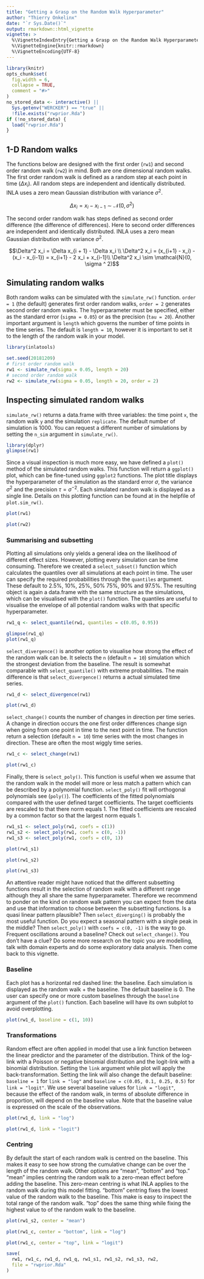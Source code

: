 ```yaml
---
title: "Getting a Grasp on the Random Walk Hyperparameter"
author: "Thierry Onkelinx"
date: "`r Sys.Date()`"
output: rmarkdown::html_vignette
vignette: >
  %\VignetteIndexEntry{Getting a Grasp on the Random Walk Hyperparameter}
  %\VignetteEngine{knitr::rmarkdown}
  %\VignetteEncoding{UTF-8}
---
```


```r
library(knitr)
opts_chunk$set(
  fig.width = 6,
  collapse = TRUE,
  comment = "#>"
)
no_stored_data <- interactive() ||
  Sys.getenv("WERCKER") == "true" ||
  !file.exists("rwprior.Rda")
if (!no_stored_data) {
  load("rwprior.Rda")
}
```

## 1-D Random walks

The functions below are designed with the first order (`rw1`) and second order random walk (`rw2`) in mind. Both are one dimensional random walks. The first order random walk is defined as a random step at each point in time ($\Delta x_i$). All random steps are independent and identically distributed. INLA uses a zero mean Gaussian distribution with variance $\sigma^2$.

$$\Delta x_i = x_i - x_{i - 1} \sim \mathcal{N}(0, \sigma ^ 2)$$

The second order random walk has steps defined as second order difference (the difference of differences). Here to second order differences are independent and identically distributed. INLA uses a zero mean Gaussian distribution with variance $\sigma ^ 2$.

$$\Delta^2 x_i = \Delta x_{i + 1} - \Delta x_i \\
\Delta^2 x_i = (x_{i+1} - x_i) -  (x_i - x_{i-1}) = x_{i+1} - 2 x_i + x_{i-1}\\
\Delta^2 x_i  \sim  \mathcal{N}(0, \sigma ^ 2)$$

## Simulating random walks

Both random walks can be simulated with the `simulate_rw()` function. `order = 1` (the default) generates first order random walks, `order = 2` generates second order random walks. The hyperparameter must be specified, either as the standard error (`sigma = 0.05`) or as the precision (`tau = 20`). Another important argument is `length` which governs the number of time points in the time series. The default is `length = 10`, however it is important to set it to the length of the random walk in your model. 

```r
library(inlatools)
```
```r
set.seed(20181209)
# first order random walk
rw1 <- simulate_rw(sigma = 0.05, length = 20)
# second order random walk
rw2 <- simulate_rw(sigma = 0.05, length = 20, order = 2)
```

## Inspecting simulated random walks

`simulate_rw()` returns a data.frame with three variables: the time point `x`, the random walk `y` and the simulation `replicate`. The default number of simulation is 1000. You can request a different number of simulations by setting the `n_sim` argument in `simulate_rw()`.

```r
library(dplyr)
glimpse(rw1)
```

Since a visual inspection is much more easy, we have defined a `plot()` method of the simulated random walks. This function will return a `ggplot()` plot, which can be fine-tuned using `ggplot2` functions. The plot title displays the hyperparameter of the simulation as the standard error $\sigma$, the variance $\sigma^2$ and the precision $\tau = \sigma^{-2}$. Each simulated random walk is displayed as a single line. Details on this plotting function can be found at in the helpfile of `plot.sim_rw()`.

```r
plot(rw1)
```

```r
plot(rw2)
```

### Summarising and subsetting

Plotting all simulations only yields a general idea on the likelihood of different effect sizes. However, plotting every simulation can be time consuming. Therefore we created a `select_subset()` function which calculates the quantiles over all simulations at each point in time. The user can specify the required probabilities through the `quantiles` argument. These default to 2.5%, 10%, 25%, 50% 75%, 90% and 97.5%. The resulting object is again a data.frame with the same structure as the simulations, which can be visualised with the `plot()` function. The quantiles are useful to visualise the envelope of all potential random walks with that specific hyperparameter. 

```r
rw1_q <- select_quantile(rw1, quantiles = c(0.05, 0.95))
```
```r
glimpse(rw1_q)
plot(rw1_q)
```

`select_divergence()` is another option to visualise how strong the effect of the random walk can be. It selects the `n` (default `n = 10`) simulation which the strongest deviation from the baseline. The result is somewhat comparable with `select_quantile()` with extreme probabilities. The main difference is that `select_divergence()` returns a actual simulated time series.

```r
rw1_d <- select_divergence(rw1)
```
```r
plot(rw1_d)
```

`select_change()` counts the number of changes in direction  per time series. A change in direction occurs the one first order differences change sign when going from one point in time to the next point in time. The function return a selection (default `n = 10`) time series with the most changes in direction. These are often the most wiggly time series.

```r
rw1_c <- select_change(rw1)
```
```r
plot(rw1_c)
```

Finally, there is `select_poly()`. This function is useful when we assume that the random walk in the model will more or less match a pattern which can be described by a polynomial function. `select_poly()` fit will orthogonal polynomials see (`poly()`). The coefficients of the fitted polynomials compared with the user defined target coefficients. The target coefficients are rescaled to that there norm equals 1. The fitted coefficients are rescaled by a common factor so that the largest norm equals 1.

```r
rw1_s1 <- select_poly(rw1, coefs = c(1))
rw1_s2 <- select_poly(rw1, coefs = c(0, -1))
rw1_s3 <- select_poly(rw1, coefs = c(0, 1))
```
```r
plot(rw1_s1)
```
```r
plot(rw1_s2)
```
```r
plot(rw1_s3)
```

An attentive reader might have noticed that the different subsetting functions result in the selection of random walk with a different range although they all share the same hyperparameter. Therefore we recommend to ponder on the kind on random walk pattern you can expect from the data and use that information to choose between the subsetting functions. Is a quasi linear pattern plausible? Then `select_diverging()` is probably the most useful function. Do you expect a seasonal pattern with a single peak in the middle? Then `select_poly()` with `coefs = c(0, -1)` is the way to go. Frequent oscillations around a baseline? Check out `select_change()`. You don't have a clue? Do some more research on the topic you are modelling, talk with domain experts and do some exploratory data analysis. Then come back to this vignette.

### Baseline

Each plot has a horizontal red dashed line: the baseline. Each simulation is displayed as the random walk + the baseline. The default baseline is 0. The user can specify one or more custom baselines through the `baseline` argument of the `plot()` function. Each baseline will have its own subplot to avoid overplotting.

```r
plot(rw1_d, baseline = c(1, 10))
```

### Transformations

Random effect are often applied in model that use a link function between the linear predictor and the parameter of the distribution. Think of the log-link with a Poisson or negative binomial distribution and the logit-link with a binomial distribution. Setting the `link` argument while plot will apply the back-transformation. Setting the link will also change the default baseline: `baseline = 1` for `link = "log"` and `baseline = c(0.05, 0.1, 0.25, 0.5)` for `link = "logit"`. We use several baseline values for `link = "logit"`, because the effect of the random walk, in terms of absolute difference in proportion, will depend on the baseline value. Note that the baseline value is expressed on the scale of the observations.

```r
plot(rw1_d, link = "log")
```

```r
plot(rw1_d, link = "logit")
```

### Centring

By default the start of each random walk is centred on the baseline. This makes it easy to see how strong the cumulative change can be over the length of the random walk. Other options are "mean", "bottom" and "top." "mean" implies centring the random walk to a zero-mean effect before adding the baseline. This zero-mean centring is what INLA applies to the random walk during this model fitting. "bottom" centring fixes the lowest value of the random walk to the baseline. This make is easy to inspect the total range of the random walk. "top" does the same thing while fixing the highest value to of the random walk to the baseline.

```r
plot(rw1_s2, center = "mean")
```

```r
plot(rw1_c, center = "bottom", link = "log")
```

```r
plot(rw1_c, center = "top", link = "logit")
```

```r
save(
  rw1, rw1_c, rw1_d, rw1_q, rw1_s1, rw1_s2, rw1_s3, rw2,
  file = "rwprior.Rda"
)
```
